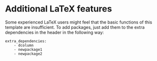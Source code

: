 # Additional LaTeX features

Some experienced LaTeX users might feel that the basic functions of this template are insufficient.
To add packages, just add them to the extra dependencies in the header in the following way:

    extra_dependencies:
        - dcolumn
        - newpackage1
        - newpackage2

